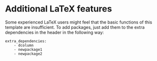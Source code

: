 # Additional LaTeX features

Some experienced LaTeX users might feel that the basic functions of this template are insufficient.
To add packages, just add them to the extra dependencies in the header in the following way:

    extra_dependencies:
        - dcolumn
        - newpackage1
        - newpackage2

